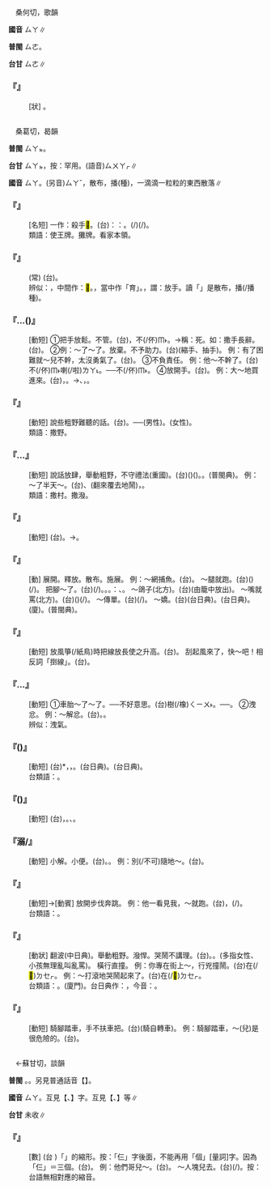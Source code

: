 
=={{ruby|<mark>&#xf90ae;</mark>|ㄙㄚ}}==

　桑何切，歌韻

'''國音''' <rt>ㄙㄚ</rt>∥

'''普閩''' <rt>ㄙㄜ</rt>。

'''台甘''' <rt>ㄙㄜ</rt>∥

    

==='''『{{ruby|摩|ㄇㄚ}}{{ruby|<mark>&#xf90ae;</mark>|ㄙㄚ}}』'''===
: [狀] {{ruby|＝|ㄇㄛˊ}}{{ruby|·|ㄙㄨㄛ}}。
    

=={{ruby|撒|ㄙㄚ}}==

　桑葛切，曷韻

'''普閩''' <rt>ㄙㄚㆵ</rt>。

'''台甘''' <rt>ㄙㄚㆵ</rt>{{ruby|。|ㄙㄞ˫}}{{ruby|。|ㄙㆤ˪}}{{ruby|。|ㄙㄨㄚㆷ}}{{ruby|。|ㄙㄚㆵ}}，按：罕用。(語音)<rt>ㄙㄨㄚㆷ</rt>∥

'''國音''' <rt>ㄙㄚ</rt>。(另音)<rt>ㄙㄚˇ</rt>，散布，播(種)，一滴滴一粒粒的東西散落∥

    

==='''『{{ruby|撒|ㄙㄚ}}{{ruby|手|ㄕㄡˇ}}{{ruby|<mark>&#xffb76;</mark>|ㄐㄧㄢˋ}}』'''===
: [名短] 一作：殺手<mark>&#xffb76;</mark>。(台){{ruby|按|ㄢ˪}}：{{ruby|像|ㄑㄧㆧ˫/ㄑㄧㆫ˫}}{{ruby|講|ㄍㆲˋ}}：{{ruby|最|ㄗㄨㆤ˪}}{{ruby|後|ㄠ˫}}{{ruby|丌|ㆤ}}{{ruby|方|ㄏㆲ}}{{ruby|法|ㄏㄨㄚㆵ}}。{{ruby|出|ㄘㄨㆵ}}{{ruby|重|ㄉㄤ˫}}{{ruby|手|ㄑㄧㄨˋ}}{{ruby|用|ㄧㆲ˫/ㄧㄥ˫}}{{ruby|極|ㄍㄧㆤㆶ ͘}}(/{{ruby|尾|ㆠㄨㆤˋ/ㆠㆤˋ}}){{ruby|步|ㄅㆦ˫}}(/{{ruby|步|ㄅㆦ˫}}{{ruby|數|ㄙㆦ˪}})。
:類語：使王牌。攤牌。看家本領。
:
    

==='''『{{ruby|撒|ㄙㄚ}}{{ruby|網|ㄨㄤˇ}}{{ruby|捕|ㄆㄨˇ}}{{ruby|魚|ㄩˊ}}』'''===
: (常) (台){{ruby|拋|ㄆㄚ}}{{ruby|網|ㆠㄤ˫}}{{ruby|掠|ㄌㄧㄚㆷ ͘}}{{ruby|魚|ㄏㄧˊ/ㄏㄨˊ}}。
:辨似：{{ruby|撒|ㄙㄚ}}，中間作：<mark>&#xffbf2;</mark>。{{ruby|撤|ㄔㄜˋ}}，當中作「育」。{{ruby|撒|ㄙㄚ}}，謂：放手。讀「{{ruby|撒|ㄙㄚˇ}}」是散布，播(/播種)。
:
    

==='''『{{ruby|撒|ㄙㄚ}}…{{ruby|手|ㄕㄡˇ}}({{ruby|兒|ㄦ}})』'''===
: [動短] ①把手放鬆。不管。(台){{ruby|手|ㄑㄧㄨˋ}}{{ruby|放|ㄅㄤ˪}}{{ruby|冗|ㄌㄧㄥ˫}}{{ruby|去|ㄎㄧ˪}}，不(/伓)<rt>ㆬ˫</rt>{{ruby|管|ㄍㄨㄢˋ}}{{ruby|伊|·ㄧ}}。→稱：死。如：撒手長辭。(台){{ruby|與|ㄨˋ}}{{ruby|世|ㄙㆤ˪}}{{ruby|長|ㄉㄧㆲˊ}}{{ruby|辭|ㄒㄧˊ}}。 ②例：～了～了。放棄。不予助力。(台){{ruby|<mark>&#xf95d5;</mark>|ㄍㄧㄨ}}(縮手、抽手){{ruby|起|·ㄎㄧˋ}}{{ruby|來|·ㄌㄞˊ}}。 例：有了困難就～兒不幹，太沒勇氣了。(台){{ruby|抵|ㄉㄨˋ}}{{ruby|著|ㄉㄧㄜㆷ ͘}}{{ruby|困|ㄎㄨㄣ˪}}{{ruby|難|ㄌㄢˊ}}{{ruby|隨|ㄙㄨㄧˊ}}{{ruby|時|ㄒㄧˊ}}{{ruby|<mark>&#xf95d5;</mark>|ㄍㄧㄨ}}{{ruby|手|ㄑㄧㄨˋ}}{{ruby|傷|ㄒㄧㆧ/ㄒㄧㆫ}}{{ruby|過|ㄍㆤ˪/ㄍㄨㆤ˪}}{{ruby|驚|ㄍㄧㆩ}}{{ruby|死|ㄒㄧˋ}}。 ③不負責任。 例：他～不幹了。(台){{ruby|伊|ㄧ}}{{ruby|放|ㄏㆲ˪}}{{ruby|棄|ㄎㄧ˪}}不(/伓)<rt>ㆬ˫</rt>{{ruby|插|ㄘㄚㆴ}}{{ruby|事|ㄙㄨ˫}}喇(/啦)<rt>ㄌㄚ˪</rt>。──不(/伓)<rt>ㆬ˫</rt>{{ruby|負|ㄏㄨ˫}}{{ruby|責|ㄐㄧㆤㆶ}}{{ruby|任|ㄌㄧㆬ˫}}。 ④放開手。(台){{ruby|大|ㄉㄨㄚ˫}}{{ruby|出|ㄘㄨㆵ}}{{ruby|手|ㄑㄧㄨˋ}}。 例：大～地買進來。(台){{ruby|大|ㄉㄨㄚ˫}}{{ruby|出|ㄘㄨㆵ}}{{ruby|手|ㄑㄧㄨˋ}}{{ruby|買|ㆠㆤˋ/ㆠㄨㆤˋ}}{{ruby|入|ㄌㄧㆴ}}，{{ruby|下|ㄏㆤ˫}}{{ruby|手|ㄑㄧㄨˋ}}{{ruby|落|ㄌㄜㆷ ͘}}{{ruby|去|ㄎㄧ˪}}{{ruby|大|ㄉㄨㄚ˫}}{{ruby|買|ㆠㄨㆤˋ/ㆠㆤˋ}}。→{{ruby|放|ㄅㄤ˪}}{{ruby|手|ㄑㄧㄨˋ}}、{{ruby|放|ㄏㆲ˪}}{{ruby|心|ㄒㄧㆬ}}，{{ruby|大|ㄉㄨㄚ˫}}{{ruby|膽|ㄉㆩˋ}}{{ruby|買|ㆠㄨㆤˋ/ㆠㆤˋ}}{{ruby|入|ㄌㄧㆴ ͘}}。
    

==='''『{{ruby|撒|ㄙㄚ}}{{ruby|村|ㄘㄨㄣ}}』'''===
: [動短] 說些粗野難聽的話。(台){{ruby|講|ㄍㆲˋ}}{{ruby|一|ㄐㄧㆵ ͘}}{{ruby|寡|ㄍㄨㆩˋ}}{{ruby|粗|ㄘㆦ}}{{ruby|魯|ㄌㆦˋ}}{{ruby|歹|ㄆㆮˋ/ㄆㄞˋ}}{{ruby|聽|ㄊㄧㆩ}}{{ruby|丌|ㆤ}}{{ruby|話|ㄨㆤ˫}}。──{{ruby|<mark>&#xffb6b;</mark>|ㄘㄜㆷ}}{{ruby|幹|ㄍㄢ˪}}{{ruby|撟|ㄍㄧㄠ˫}}(男性)。{{ruby|徐|ㄐㄧ}}{{ruby|徐|ㄐㄧ}}{{ruby|婊|ㄅㄧㄠˋ}}{{ruby|婊|ㄅㄧㄠˋ}}(女性)。
:類語：撒野。
:
    

==='''『{{ruby|撒|ㄙㄚ}}…{{ruby|野|ㄧㄝˇ}}』'''===
: [動短] 說話放肆，舉動粗野，不守禮法(重國)。(台)({{ruby|話|ㄨㆤ˫}}{{ruby|亂|ㄌㄨㄢ˫}}{{ruby|亂|ㄌㄨㄢ˫}}{{ruby|講|ㄍㆲˋ}}){{ruby|粗|ㄘㆦ}}{{ruby|粗|ㄘㆦ}}{{ruby|魯|ㄌㆦˋ}}{{ruby|魯|ㄌㆦˋ}}({{ruby|無|ㆠㄜˊ}}{{ruby|規|ㄍㄨㄧ}}{{ruby|無|ㆠㄜˊ}}{{ruby|矩|ㄍㄨˋ/ㄍㄧˋ}})。{{ruby|無|ㆠㄜˊ}}{{ruby|道|ㄉㄜ˫}}{{ruby|無|ㆠㄜˊ}}{{ruby|理|ㄌㄧˋ}}。{{ruby|使|ㄙㄞ˫}}{{ruby|體|ㄊㄞˋ}}(普閩典)。 例：～了半天～。(台){{ruby|番|ㄏㄨㄢ}}{{ruby|番|ㄏㄨㄢ}}、{{ruby|<mark>&#xf90dd;</mark>|ㄊㄞˋ}}{{ruby|<mark>&#xf90dd;</mark>|ㄊㄞˋ}}{{ruby|捙|ㄑㄧㄚ}}(翻來覆去地鬧){{ruby|歸|ㄍㄨㄧ}}{{ruby|半|ㄅㄨㆩ˪}}{{ruby|晡|ㄅㆦ}}，{{ruby|捙|ㄑㄧㄚ}}{{ruby|<mark>&#xffa45;</mark>|ㆠㆤ˫/ㆠㄨㆤ˫}}{{ruby|直|ㄉㄧㆵ ͘}}。
:類語：撒村。撒潑。
:
    

==='''『{{ruby|撒|ㄙㄚ}}{{ruby|酒|ㄐㄧㄡˇ}}{{ruby|瘋|ㄈㄥ}}』'''===
: [動短] (台){{ruby|食|ㄐㄧㄚㆷ ͘}}{{ruby|酒|ㄐㄧㄨˋ}}{{ruby|癲|ㄉㄧㄢ}}{{ruby|亂|ㄌㄨㄢ˫}}{{ruby|亂|ㄌㄨㄢ˫}}{{ruby|講|ㄍㆲˋ}}。→{{ruby|起|ㄎㄧ˪}}{{ruby|酒|ㄐㄧㄨˋ}}{{ruby|<mark>&#xffb71;</mark>|ㄒㄧㄠˋ}}。
    

==='''『{{ruby|撒|ㄙㄚ}}』'''===
: [動] 展開。釋放。散布。施展。 例：～網捕魚。(台){{ruby|展|ㄊㄧㄢˋ/ㄉㄧㄢˋ}}{{ruby|開|ㄎㄨㄧ}}{{ruby|魚|ㄏㄧˊ/ㄏㄨˊ}}{{ruby|網|ㆠㄤ˫}}{{ruby|掠|ㄌㄧㄚㆷ ͘}}{{ruby|魚|ㄏㄧˊ/ㄏㄨˊ}}。 ～腿就跑。(台)({{ruby|展|ㄉㄧㄢˋ}}){{ruby|開|ㄎㄨㄧ}}{{ruby|骹|ㄎㄚ}}{{ruby|著|ㄉㄧㄜㆷ}}(/{{ruby|都|ㄉㄜ˫}}){{ruby|走|ㄗㄠˋ}}{{ruby|去|ㄎㄧ˪}}。 把腳～了。(台){{ruby|<mark>&#xffef5;</mark>|ㄌㄧㄡˊ}}(/{{ruby|解|ㄍㄞˋ}}{{ruby|開|ㄎㄨㄧ}}{{ruby|纏|ㄉㆪˊ}}{{ruby|布|ㄅㆦ˪}}){{ruby|骹|ㄎㄚ}}。{{ruby|敨|ㄊㄠˋ}}{{ruby|腳|ㄎㄚ}}{{ruby|帛|ㄅㆤㆷ ͘}}。{{ruby|放|ㄅㄤ˪}}{{ruby|骹|ㄎㄚ}}。{{ruby|對|ㄉㄨㄧ˪}}：{{ruby|縛|ㄅㄚㆶ ͘}}{{ruby|骹|ㄎㄚ}}、{{ruby|纏|ㄉㆪˊ}}{{ruby|腳|ㄎㄚ}}。 ～鴿子(北方)。(台){{ruby|放|ㄅㄤ˪}}{{ruby|粉|ㄏㄨㄣˋ}}{{ruby|鳥|ㄐㄧㄠˋ}}(由籠中放出)。 ～嘴就罵(北方)。(台)({{ruby|扒|ㄅㆤㆷ}}){{ruby|開|ㄎㄨㄧ}}{{ruby|嘴|ㄘㄨㄧ˪}}{{ruby|著|ㄉㄧㄜㆷ}}(/{{ruby|都|ㄉㄜ˫}}){{ruby|罵|ㄇㄚ˫/ㄇㆤ˫}}。 ～傳單。(台){{ruby|<mark>&#xffc6e;</mark>|ㄧㄚ˫}}(/{{ruby|散|ㄙㄢˋ}}{{ruby|布|ㄅㆦ˪}}){{ruby|宣|ㄙㄨㄢ}}{{ruby|傳|ㄊㄨㄢˊ}}{{ruby|單|ㄉㄨㆩ}}。 ～嬌。(台){{ruby|上|ㄐㄧㆧ˫/ㄐㄧㆫ˫}}{{ruby|錢|ㄐㆪˊ}}(台日典)。{{ruby|司|ㄙㄞ}}{{ruby|奶|ㄋㄞ}}(台日典)。{{ruby|阿|ㄚ}}{{ruby|狗|ㄍㄠˋ}}{{ruby|氣|ㄎㄨㄧ˪}}(廈)。{{ruby|虔|ㄎㄧㄢˊ}}(普閩典)。
    

==='''『{{ruby|撒|ㄙㄚ}}{{ruby|線|ㄒㄧㄢˋ}}』'''===
: [動短] 放風箏(/紙鳥)時把線放長使之升高。(台){{ruby|放|ㄅㄤ˪}}{{ruby|線|ㄙㄨㆩ˪}}。 刮起風來了，快～吧！相反詞「捯線」。(台){{ruby|揪|ㄑㄧㄨˊ}}{{ruby|線|ㄙㄨㆩ˪}}。
    

==='''『{{ruby|撒|ㄙㄚ}}…{{ruby|氣|ㄑㄧˋ}}』'''===
: [動短] ①車胎～了～了。──不好意思。(台)樹(/橡)<rt>ㄑㄧㄨ˫</rt>{{ruby|乳|ㄌㄧㄥ/ㄋㄧ/ㄌㄧㄣ}}{{ruby|胎|ㄊㄞ}}{{ruby|漏|ㄌㄠ˪}}{{ruby|氣|ㄎㄧ˪}}。──{{ruby|歹|ㄆㆮˋ/ㄆㄞˋ}}{{ruby|勢|ㄙㆤ˪}}{{ruby|歹|ㄆㆮˋ/ㄆㄞˋ}}{{ruby|勢|ㄙㆤ˪}}。 ②洩忿。 例：～解忿。(台){{ruby|出|ㄘㄨㆵ}}{{ruby|氣|ㄎㄨㄧ˪}}。{{ruby|敨|ㄊㄠˋ}}{{ruby|一|ㄐㄧㆵ ͘}}{{ruby|個|ㆤˊ}}{{ruby|氣|ㄎㄧ˪/ㄎㄨㄧ˪}}。
:辨似：洩氣。
:
    

==='''『{{ruby|撒|ㄙㄚ}}{{ruby|嬌|ㄐㄧㄠ}}({{ruby|兒|ㄦ}})』'''===
: [動短] (台){{ruby|子|ㄗㄨˋ}}{{ruby|女|ㄌㄨˋ/ㄌㄨˋ}}{{ruby|受|ㄒㄧㄨ˫}}{{ruby|父|ㄅㆤ˫}}{{ruby|母|ㆠㄜˋ/ㆠㄨˋ}}{{ruby|逞|ㄊㄧㄥˋ}}{{ruby|乘|ㄒㄧㄥ˫}}*，{{ruby|姬|ㄍㄧ}}{{ruby|妾|ㄑㄧㄚㆴ}}{{ruby|受|ㄒㄧㄨ˫}}{{ruby|夫|ㄏㄨ}}{{ruby|主|ㄗㄨˋ}}{{ruby|寵|ㄊㄧㆲˋ}}{{ruby|幸|ㄏㄧㄥ˫}}，{{ruby|故|ㄍㆦ˪}}{{ruby|意|ㄧ˪}}{{ruby|作|ㄗㄜ˪}}{{ruby|出|ㄘㄨㆵ}}{{ruby|嬌|ㄍㄧㄠ}}{{ruby|態|ㄊㄞ˪}}。{{ruby|司|ㄙㄞ}}{{ruby|奶|ㄋㄞ}}(台日典)。{{ruby|上|ㄐㄧㆧ˫/ㄐㄧㆫ˫}}{{ruby|錢|ㄐㆪˊ}}(台日典)。
:台類語：{{ruby|上|ㄐㄧㆧ˫/ㄐㄧㆫ˫}}{{ruby|格|ㄍㆤㆷ ͘}}。
:
    

==='''『{{ruby|撒|ㄙㄚ}}{{ruby|歡|ㄏㄨㄢ}}({{ruby|兒|ㄦ}})』'''===
: [動短] (台){{ruby|貓|ㄋㄧㄠ}}{{ruby|狗|ㄍㄠˋ}}{{ruby|丌|ㆤ}}{{ruby|歡|ㄏㄨㆩ}}{{ruby|喜|ㄏㄧˋ}}{{ruby|動|ㄉㆲ˫}}{{ruby|作|ㄗㆦㆶ}}，{{ruby|興|ㄏㄧㄥ}}{{ruby|奮|ㄏㄨㄣ˪}}{{ruby|倒|ㄉㄜ˪}}{{ruby|踮|ㄉㄧㆰˋ}}{{ruby|塗|ㄊㆦˊ}}{{ruby|腳|ㄎㄚ}}{{ruby|反|ㄅㄧㄥˋ}}{{ruby|來|ㄌㄞˊ}}{{ruby|反|ㄅㄧㄥˋ}}{{ruby|去|ㄎㄧ˪}}。{{ruby|有|ㄨ˫}}{{ruby|時|ㄒㄧˊ}}{{ruby|亦|ㄇㄚ˫}}{{ruby|兩|ㄋㆭ˫}}{{ruby|隻|ㄐㄧㄚㆷ}}{{ruby|相|ㄒㄧㄜ/ㄙㆩ}}{{ruby|罩|ㄉㄚ˪}}{{ruby|相|ㄒㄧㄜ/ㄙㆩ}}{{ruby|抓|ㄌㄧㄠ˪/ㆢㄧㄠ˪}}、{{ruby|絞|ㄍㄚ˪}}{{ruby|滾|ㄍㄨㄣˋ}}。
    

==='''『{{ruby|撒|ㄙㄚ}}溺/{{ruby|尿|ㄋㄧㄠˋ}}』'''===
: [動短] 小解。小便。(台){{ruby|放|ㄅㄤ˪}}{{ruby|尿|ㆢㄧㄜ˫/ㄌㄧㄜ˫}}。{{ruby|漩|ㄙㄨㄢ˫}}{{ruby|尿|ㆢㄧㄜ˫/ㄌㄧㄜ˫}}。 例：別(/不可)隨地～。(台){{ruby|<mark>&#xffa45;</mark>|ㆠㆤ˫/ㆠㄨㆤ˫}}{{ruby|用|ㄧㆲ˫/ㄧㄥ˫}}{{ruby|得|ㄉㄧㆵ}}{{ruby|四|ㄒㄧ˪}}{{ruby|界|ㄍㄨㆤ˪/ㄍㆤ˪}}{{ruby|放|ㄅㄤ˪}}{{ruby|尿|ㆢㄧㄜ˫/ㄌㄧㄜ˫}}。
    

==='''『{{ruby|撒|ㄙㄚ}}{{ruby|腿|ㄊㄨㄟˇ}}』'''===
: [動短]→[動賓] 放開步伐奔跳。 例：他一看見我，～就跑。(台){{ruby|伊|ㄧ}}{{ruby|一|ㄐㄧㆵ ͘}}{{ruby|下|·ㆤ˫}}{{ruby|看|ㄎㄨㆩ˪}}{{ruby|著|ㄉㄧㄜㆷ ͘}}{{ruby|我|ㆣㄨㄚˋ}}，{{ruby|<mark>&#xffaf4;</mark>|ㄎㄧㄜㆷ}}{{ruby|起|ㄎㄧˋ}}{{ruby|骹|ㄎㄚ}}{{ruby|著|ㄉㄧㄜㆷ}}(/{{ruby|都|ㄉㄜ˫}}){{ruby|走|ㄗㄠˋ}}。
:台類語：{{ruby|趴|ㄅㆤㆷ}}{{ruby|起|ㄎㄧ˪}}{{ruby|骹|ㄎㄚ}}{{ruby|走|ㄗㄠˋ}}。
:
    

==='''『{{ruby|撒|ㄙㄚ}}{{ruby|潑|ㄆㄛ}}』'''===
: [動狀] 翻波(中日典)。舉動粗野。潑悍。哭鬧不講理。(台){{ruby|使|ㄙㄞˋ}}{{ruby|潑|ㄆㄨㄚㆷ}}。{{ruby|烏|ㆦ}}{{ruby|白|ㄅㆤㆷ ͘}}{{ruby|鬧|ㄋㄠ˫}}。{{ruby|撒|ㄙㄞ˫}}{{ruby|體|ㄊㄞˋ}}(多指女性、小孩無理亂叫亂罵)。 橫行直撞。 例：你專在街上～，行兇撞鬧。(台){{ruby|汝|ㄌㄧˋ}}{{ruby|串|ㄘㄨㄢ˪}}在(/<mark>&#xf9549;</mark>)<rt>ㄉㆤㆷ</rt>{{ruby|站|ㄉㄧㆰ˪/ㄉㆰ˪}}{{ruby|街|ㄍㆤ/ㄍㄨㆤ}}{{ruby|裏|ㄌㄧㄣ˪}}{{ruby|扑|ㄆㄚㆷ}}{{ruby|人|ㄌㄤˊ}}{{ruby|鬧|ㄋㄠ˫}}{{ruby|事|ㄙㄨ˫}}。 例：～打滾地哭鬧起來了。(台){{ruby|使|ㄙㄞˋ}}{{ruby|潑|ㄆㄨㄚㆷ}}在(/<mark>&#xf9549;</mark>)<rt>ㄉㆤㆷ</rt>{{ruby|塗|ㄊㆦˊ}}{{ruby|骹|ㄎㄚ}}{{ruby|扑|ㄆㄚㆷ}}{{ruby|滾|ㄍㄨㄣˋ}}{{ruby|哭|ㄎㄠ˪}}{{ruby|鬧|ㄋㄠ˫}}{{ruby|起|·ㄎㄧˋ}}{{ruby|來|·ㄌㄞˊ}}。
:台類語：{{ruby|哭|ㄎㄠ˪}}{{ruby|死|ㄒㄧˋ}}{{ruby|賴|ㄌㄨㄚ˫}}{{ruby|人|·ㄌㄤˊ}}。{{ruby|七|ㄑㄧㆵ}}{{ruby|叉|ㄘㆤ}}{{ruby|五|ㆣㆦ˫}}{{ruby|耙|ㄅㆤˊ}}(廈門)。台日典作：{{ruby|七|ㄑㄧㆵ}}{{ruby|赤|ㄑㄧㄚㆷ}}{{ruby|→|ㄑㄧㄚˋ}}{{ruby|五|ㆣㆦ˫}}{{ruby|扒|ㄅㆤˊ}}，今音：{{ruby|七|ㄑㄧㆵ}}{{ruby|車|ㄑㄧㄚ}}{{ruby|五|ㆣㆦ˫}}{{ruby|爬|ㄅㆤˊ}}。
:
    

==='''『{{ruby|撒|ㄙㄚ}}{{ruby|把|ㄅㄚˋ}}』'''===
: [動短] 騎腳踏車，手不扶車把。(台){{ruby|放|ㄅㄤ˪}}{{ruby|手|ㄑㄧㄨˋ}}(騎自轉車)。 例：騎腳踏車，～(兒)是很危險的。(台){{ruby|騎|ㄎㄧㄚˊ}}{{ruby|車|ㄑㄧㄚ}}{{ruby|放|ㄅㄤ˪}}{{ruby|手|ㄑㄧㄨˋ}}{{ruby|真|ㄐㄧㄣ}}{{ruby|危|ㄏㄨㄧˊ/ㆣㄨㄧˊ}}{{ruby|險|ㄏㄧㆰˋ}}。
    

=={{ruby|仨|ㄙㄚ}}==

　←蘇甘切，談韻

'''普閩''' {{ruby|(文)|ㄙㆰ}}。{{ruby|(白)|ㄙㆩ}}。另見普通話音【{{ruby|三|ㄙㄢ}}】。

'''國音''' <rt>ㄙㄚ</rt>。互見【{{ruby|三|ㄙㄢ}}、{{ruby|三|ㄙㄢˋ}}】字。互見【{{ruby|廿|ㄋㄧㄢˋ}}、{{ruby|卅|ㄙㄚˋ}}】等∥

'''台甘''' 未收∥

    

==='''『{{ruby|仨|ㄙㄚ}}』'''===
: [數] (台 )「{{ruby|三|ㄙㆩ}}{{ruby|個|ㆤˊ}}」的縮形。按：「仨」字後面，不能再用「個」[量詞]字。因為「仨」＝三個。(台){{ruby|三|ㄙㆩ}}{{ruby|個|ㆤˊ}}。 例：他們哥兒～。(台){{ruby|<mark>&#xffad9;</mark>|ㄧㄣ}}{{ruby|兄|ㄏㄧㆩ}}{{ruby|弟|ㄉㄧ˫}}{{ruby|仔|ㄚ}}{{ruby|三|ㄙㆩ}}{{ruby|個|ㆤˊ}}。 ～人塊兒去。(台){{ruby|三|ㄙㆩ}}{{ruby|個|ㆤˊ}}{{ruby|人|ㄌㄤˊ}}{{ruby|做|ㄗㄨㆤ˪/ㄗㄜ˪}}{{ruby|陣|ㄉㄧㄣ˫}}(/{{ruby|伙|ㄏㆤˋ/ㄏㄨㆤˋ}}){{ruby|去|ㄎㄧ˪}}。按：台語無相對應的縮音。
    
